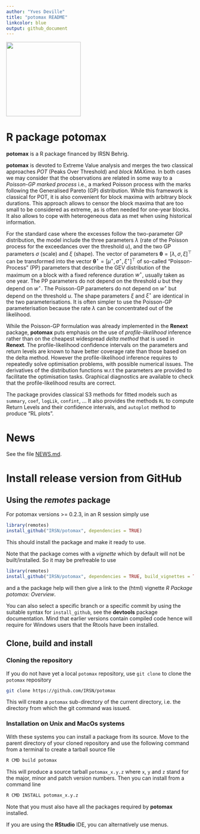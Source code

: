 ```yaml
---
author: "Yves Deville"
title: "potomax README"
linkcolor: blue
output: github_document
---
```


<img src="inst/images/potomax.png" height = "200" align="center"/>

<!-- README.md is generated from README.Rmd. Please edit that file -->

# R package potomax

**potomax** is a R package financed by IRSN Behrig.

**potomax** is devoted to Extreme Value analysis and merges the two
classical approaches *POT* (Peaks Over Threshold) and *block
MAXima*. In both cases we may consider that the observations are
related in some way to a *Poisson-GP marked process* i.e., a marked
Poisson process with the marks following the Generalised Pareto (GP)
distribution. While this framework is classical for POT, it is also
convenient for block maxima with arbitrary block durations. This
approach allows to censor the block maxima that are too small to be
considered as extreme, as is often needed for one-year blocks. It also
allows to cope with heterogeneous data as met when using historical
information.

For the standard case where the excesses follow the two-parameter GP
distribution, the model include the three parameters $\lambda$ (rate
of the Poisson process for the exceedances over the threshold $u$),
and the two GP parameters $\sigma$ (scale) and $\xi$ (shape). The
vector of parameters 
$\boldsymbol{\theta} = [\lambda, \, \sigma,\, \xi]^\top$ can be 
transformed into the vector
$\boldsymbol{\theta}^\star = [\mu^\star, \, \sigma^\star, \,\xi^\star]^\top$ 
of so-called "Poisson-Process" (PP) parameters that
describe the GEV distribution of the maximum on a block with a fixed
reference duration $w^\star$, usually taken as one year. The PP
parameters do not depend on the threshold $u$ but they depend on
$w^\star$. The Poisson-GP parameters do not depend on $w^\star$ but
depend on the threshold $u$. The shape parameters $\xi$ and
$\xi^\star$ are identical in the two parameterisations. It is often
simpler to use the Poisson-GP parameterisation because the rate
$\lambda$ can be concentrated out of the likelihood.

While the Poisson-GP formulation was already implemented in the
**Renext** package, **potomax** puts emphasis on the use of
*profile-likelihood* inference rather than on the cheapest widespread
*delta method* that is used in **Renext**. The profile-likelihood
confidence intervals on the parameters and return levels are known to
have better coverage rate than those based on the delta
method. However the profile-likelihood inference requires to
repeatedly solve optimisation problems, with possible numerical
issues. The derivatives of the distribution functions w.r.t the
parameters are provided to facilitate the optimisation
tasks. Graphical diagnostics are available to check that the
profile-likelihood results are correct.

The package provides classical S3 methods for fitted models such as
`summary`, `coef`, `logLik`, `confint`, ...  It also provides the
methods `RL` to compute Return Levels and their confidence intervals,
and `autoplot` method to produce "RL plots".


# News

See the file [NEWS.md](NEWS.md). 

# Install release version from GitHub

## Using the *remotes* package

For potomax versions >= 0.2.3, in an R session simply use

```r
library(remotes)
install_github("IRSN/potomax", dependencies = TRUE)
```

This should install the package and make it ready to use.

Note that the package comes with a *vignette* which by default will not be 
built/installed. So it may be prefreable to use

```r
library(remotes)
install_github("IRSN/potomax", dependencies = TRUE, build_vignettes = TRUE)
```

and a the package help will then give a link to the (html) vignette *R
Package potomax: Overview*.

You can also select a specific branch or a specific commit by using
the suitable syntax for `install_github`, see the **devtools** package
documentation. Mind that earlier versions contain compiled code hence
will require for Windows users that the Rtools have been installed.

## Clone, build and install

### Cloning the repository

If you do not have yet a local `potomax` repository, use `git clone` to
clone the `potomax` repository

``` bash
git clone https://github.com/IRSN/potomax
```

This will create a `potomax` sub-directory of the current directory,
i.e. the directory from which the git command was issued.

### Installation on Unix and MacOs systems

With these systems you can install a package from its source. Move to
the parent directory of your cloned repository and use the following
command from a terminal to create a tarball source file

``` bash
R CMD build potomax
```

This will produce a source tarball `potomax_x.y.z` where `x`, `y` and
`z` stand for the major, minor and patch version numbers. Then you can
install from a command line

``` bash
R CMD INSTALL potomax_x.y.z
```

Note that you must also have all the packages required by **potomax**
installed.

If you are using the **RStudio** IDE, you can alternatively use menus.

